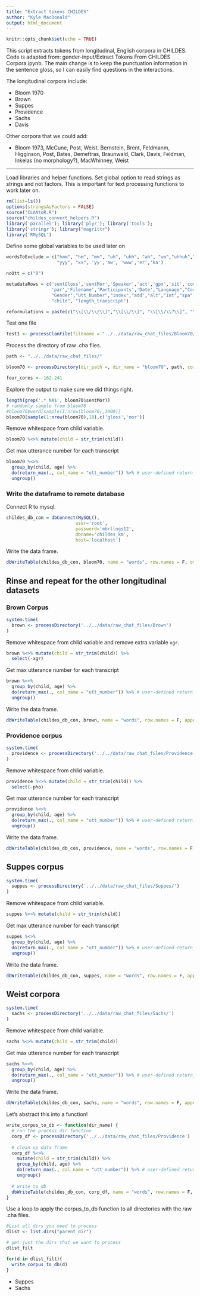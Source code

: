 ```yaml
---
title: "Extract tokens CHILDES"
author: "Kyle MacDonald"
output: html_document
---
```


```r
knitr::opts_chunk$set(echo = TRUE)
```

This script extracts tokens from longitudinal, English corpora in CHILDES. Code is adapted from: gender-input/Extract Tokens From CHILDES Corpora.ipynb. The main change is to keep the punctuation information in the sentence gloss, so I can easily find questions in the interactions. 

The longitudinal corpora include:  

* Bloom 1970
* Brown
* Suppes
* Providence
* Sachs
* Davis

Other corpora that we could add: 

* Bloom 1973, McCune, Post, Weist, Bernstein, Brent, Feldmanm, Higginson, Post, Bates, Demettras, Braunwald, Clark, Davis, Feldman, Inkelas (no morphology?), MacWhinney, Weist

----

Load libraries and helper functions. Set global option to read strings as strings and not factors. This is important for text processing functions to work later on.

```r
rm(list=ls())
options(stringsAsFactors = FALSE)
source("CLANtoR.R")
source("childes_convert_helpers.R")
library('parallel'); library('plyr'); library('tools'); 
library('stringr'); library("magrittr")
library('RMySQL')
```

Define some global variables to be used later on

```r
wordsToExclude = c("hmm", "hm", "mm", "uh", "uhh", "ah", "um","uhhuh","eh","xxx",
                   "yyy", "xx", 'yy','aw', 'www','er','ka')

noUtt = c("0")

metadataRows = c('sentGloss','sentMor','Speaker','act','gpx','sit','com',
                 'par','Filename','Participants','Date',"Language","Corpus","Age",
                 "Gender","Utt_Number","index","add","alt","int","spa","err","eng", 
                 "child", "length_transcript")

reformulations = paste(c("\\[\\/\\/\\]","\\[\\/\\]", "\\[\\/\\?\\]", "\\[\\/\\/\\/\\]","\\[\\/-\\]"), collapse='|')
```

Test one file

```r
test1 <- processClanFile(filename = "../../data/raw_chat_files/Bloom70/Peter/12.cha", cores = 1)
```

Process the directory of raw .cha files.

```r
path <- "../../data/raw_chat_files/"

bloom70 <- processDirectory(dir_path =, dir_name = "bloom70", path, cores = 4)
```

```r
four_cores <- 162.241 
```

Explore the output to make sure we did things right. 

```r
length(grep('.* NA$', bloom70$sentMor))
# randomly sample from bloom70
#bloom70$word[sample(1:nrow(bloom70),1000)]
bloom70[sample(1:nrow(bloom70),10),c('gloss','mor')]
```

Remove whitespace from child variable. 

```r
bloom70 %<>% mutate(child = str_trim(child))
```

Get max utterance number for each transcript

```r
bloom70 %<>%
  group_by(child, age) %>% 
  do(return_max(., col_name = "utt_number")) %>% # user-defined return_max function
  ungroup()
```

### Write the dataframe to remote database

Connect R to mysql.

```r
childes_db_con = dbConnect(MySQL(), 
                          user='root', 
                          password='mbrllngs12', 
                          dbname='childes_km', 
                          host='localhost')
```

Write the data frame.

```r
dbWriteTable(childes_db_con, bloom70, name = "words", row.names = F, overwrite = T)
```

## Rinse and repeat for the other longitudinal datasets

### Brown Corpus

```r
system.time(
  brown <- processDirectory('../../data/raw_chat_files/Brown')
)
```

Remove whitespace from child variable and remove extra variable `xgr`. 

```r
brown %<>% mutate(child = str_trim(child)) %>% 
  select(-xgr)
```

Get max utterance number for each transcript

```r
brown %<>%
  group_by(child, age) %>% 
  do(return_max(., col_name = "utt_number")) %>% # user-defined return_max function
  ungroup()
```

Write the data frame.

```r
dbWriteTable(childes_db_con, brown, name = "words", row.names = F, append = T)
```

### Providence corpus

```r
system.time(
  providence <- processDirectory('../../data/raw_chat_files/Providence')
)
```

Remove whitespace from child variable.

```r
providence %<>% mutate(child = str_trim(child)) %>% 
  select(-pho)
```

Get max utterance number for each transcript

```r
providence %<>%
  group_by(child, age) %>% 
  do(return_max(., col_name = "utt_number")) %>% # user-defined return_max function
  ungroup()
```

Write the data frame.

```r
dbWriteTable(childes_db_con, providence, name = "words", row.names = F, append = T)
```

## Suppes corpus

```r
system.time(
  suppes <- processDirectory('../../data/raw_chat_files/Suppes/')
)
```

Remove whitespace from child variable.

```r
suppes %<>% mutate(child = str_trim(child)) 
```

Get max utterance number for each transcript

```r
suppes %<>%
  group_by(child, age) %>% 
  do(return_max(., col_name = "utt_number")) %>% # user-defined return_max function
  ungroup()
```

Write the data frame.

```r
dbWriteTable(childes_db_con, suppes, name = "words", row.names = F, append = T)
```

## Weist corpora

```r
system.time(
  sachs <- processDirectory('../../data/raw_chat_files/Sachs/')
)
```

Remove whitespace from child variable.

```r
sachs %<>% mutate(child = str_trim(child)) 
```

Get max utterance number for each transcript

```r
sachs %<>%
  group_by(child, age) %>% 
  do(return_max(., col_name = "utt_number")) %>% # user-defined return_max function
  ungroup()
```

Write the data frame.

```r
dbWriteTable(childes_db_con, sachs, name = "words", row.names = F, append = T)
```

######################

Let's abstract this into a function!


```r
write_corpus_to_db <- function(dir_name) {
  # run the process dir function
  corp_df <- processDirectory('../../data/raw_chat_files/Providence')
  
  # clean up data frame
  corp_df %<>% 
    mutate(child = str_trim(child)) %>% 
    group_by(child, age) %>% 
    do(return_max(., col_name = "utt_number")) %>% # user-defined return_max function
    ungroup()
  
  # write to db
  dbWriteTable(childes_db_con, corp_df, name = "words", row.names = F, append = T)
}
```

Use a loop to apply the corpus_to_db function to all directories with the raw .cha files. 

```r
#List all dirs you need to process
dlist <- list.dirs("parent_dir")

# get just the dirs that we want to process
dlist_filt

for(d in dlist_filt){
  write_corpus_to_db(d)
}
```


* Suppes
* Sachs
